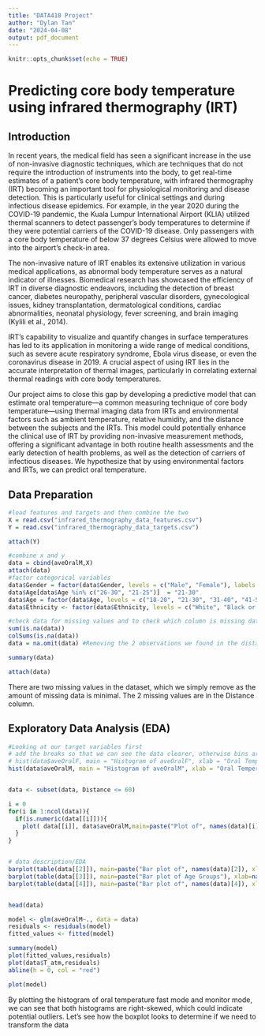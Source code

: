 ```yaml
---
title: "DATA410 Project"
author: "Dylan Tan"
date: "2024-04-08"
output: pdf_document
---
```


```r
knitr::opts_chunk$set(echo = TRUE)
```
# Predicting core body temperature using infrared thermography (IRT) 

## Introduction

In recent years, the medical field has seen a significant increase in the use of non-invasive diagnostic techniques, which are techniques that do not require the introduction of instruments into the body, to get real-time estimates of a patient's core body temperature, with infrared thermography (IRT) becoming an important tool for physiological monitoring and disease detection. This is particularly useful for clinical settings and during infectious disease epidemics. For example, in the year 2020 during the COVID-19 pandemic, the Kuala Lumpur International Airport (KLIA) utilized thermal scanners to detect passenger’s body temperatures to determine if they were potential carriers of the COVID-19 disease. Only passengers with a core body temperature of below 37 degrees Celsius were allowed to move into the airport’s check-in area. 


The non-invasive nature of IRT enables its extensive utilization in various medical applications, as abnormal body temperature serves as a natural indicator of illnesses. Biomedical research has showcased the efficiency of IRT in diverse diagnostic endeavors, including the detection of breast cancer, diabetes neuropathy, peripheral vascular disorders, gynecological issues, kidney transplantation, dermatological conditions, cardiac abnormalities, neonatal physiology, fever screening, and brain imaging (Kylili et al., 2014).


IRT's capability to visualize and quantify changes in surface temperatures has led to its application in monitoring a wide range of medical conditions, such as severe acute respiratory syndrome, Ebola virus disease, or even the  coronavirus disease in 2019.  A crucial aspect of using IRT lies in the accurate interpretation of thermal images, particularly in correlating external thermal readings with core body temperatures. 


Our project aims to close this gap by developing a predictive model that can estimate oral temperature—a common measuring technique of core body temperature—using thermal imaging data from IRTs and environmental factors such as ambient temperature, relative humidity, and the distance between the subjects and the IRTs. This model could potentially enhance the clinical use of IRT by providing non-invasive measurement methods, offering a significant advantage in both routine health assessments and the early detection of health problems, as well as the detection of carriers of infectious diseases. We hypothesize that by using environmental factors and IRTs, we can predict oral temperature.


## Data Preparation
```r
#load features and targets and then combine the two
X = read.csv("infrared_thermography_data_features.csv")
Y = read.csv("infrared_thermography_data_targets.csv")

attach(Y)

#combine x and y
data = cbind(aveOralM,X)
attach(data)
#factor categorical variables
data$Gender = factor(data$Gender, levels = c("Male", "Female"), labels = c(0, 1))
data$Age[data$Age %in% c("26-30", "21-25")]  = "21-30"
data$Age = factor(data$Age, levels = c("18-20", "21-30", "31-40", "41-50", "51-60", ">60"), labels = c(0, 1, 2, 3, 4, 5))
data$Ethnicity <- factor(data$Ethnicity, levels = c("White", "Black or African-American", "Asian", "Multiracial", "Hispanic/Latino", "American Indian or Alaskan Native"), labels = c(0, 1, 2, 3, 4, 5))

#check data for missing values and to check which column is missing data
sum(is.na(data))
colSums(is.na(data))
data = na.omit(data) #Removing the 2 observations we found in the distance column, easy to deal with as there are only 2 observations.

summary(data)

attach(data)
```

There are two missing values in the dataset, which we simply remove as the amount of missing data is minimal. The 2 missing values are in the Distance column.

## Exploratory Data Analysis (EDA)
```r
#Looking at our target variables first
# add the breaks so that we can see the data clearer, otherwise bins are too wide to be able to show any useful information
# hist(data$aveOralF, main = "Histogram of aveOralF", xlab = "Oral Temperature (Fast Mode)", breaks = 20)
hist(data$aveOralM, main = "Histogram of aveOralM", xlab = "Oral Temperature (Monitor Mode)", breaks = 20)


data <- subset(data, Distance <= 60)

i = 0
for(i in 1:ncol(data)){
  if(is.numeric(data[[i]])){
    plot( data[[i]], data$aveOralM,main=paste("Plot of", names(data)[i]), xlab=names(data)[i], ylab = "aveoralM")
  }
}


# data description/EDA
barplot(table(data[[2]]), main=paste("Bar plot of", names(data)[2]), xlab=names(data)[2])
barplot(table(data[[3]]), main=paste("Bar plot of Age Groups"), xlab=names(data)[3])
barplot(table(data[[4]]), main=paste("Bar plot of", names(data)[4]), xlab=names(data)[4])


head(data)


```

```r
model <- glm(aveOralM~., data = data)
residuals <- residuals(model)
fitted_values <- fitted(model)

summary(model)
plot(fitted_values,residuals)
plot(data$T_atm,residuals)
abline(h = 0, col = "red")

plot(model)
```
By plotting the histogram of oral temperature fast mode and monitor mode, we can see that both histograms are right-skewed, which could indicate potential outliers. Let's see how the boxplot looks to determine if we need to transform the data


